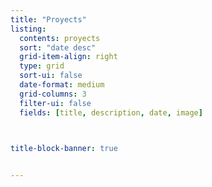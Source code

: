 ```yaml
---
title: "Proyects"
listing:
  contents: proyects
  sort: "date desc"
  grid-item-align: right
  type: grid
  sort-ui: false
  date-format: medium
  grid-columns: 3
  filter-ui: false
  fields: [title, description, date, image]

 

title-block-banner: true


---
```



